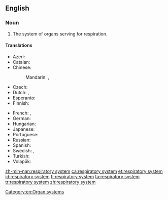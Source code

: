 ==English==
{{wikipedia}}

===Noun===
{{en-noun}}

# {{context|anatomy|lang=en}} The system of organs serving for respiration.

====Translations====
{{trans-top|system of organs}}
* Azeri: {{t|az|tənəffüs sistemi}}
* Catalan: {{t|ca|aparell respiratori|m}}
* Chinese:
*: Mandarin: {{t+|cmn|呼吸系統|sc=Hani}}, {{t|cmn|呼吸系统|tr=hūxī xìtǒng|sc=Hani}}
* Czech: {{t|cs|dýchací soustava|f}}
* Dutch: {{t+|nl|ademhalingssysteem|n}}, {{t|nl|luchtwegstelsel|n}}
* Esperanto: {{t|eo|spira sistemo}}
* Finnish: {{t|fi|hengityselimistö}}
{{trans-mid}}
* French: {{t+|fr|système respiratoire|m}}, {{t+|fr|appareil respiratoire|m}}
* German: {{t|de|Atmungssystem|n}}
* Hungarian: {{t|hu|légzőrendszer}}
* Japanese: {{t|ja|呼吸器系|tr=こきゅうきけい, kokyū kikei|sc=Jpan}}
* Portuguese: {{t|pt|sistema respiratório|m}}
* Russian: {{t|ru|дыхательная система|f|tr=dyxátel'naja sistéma|sc=Cyrl}}
* Spanish: {{t|es|sistema respiratorio|m}}
* Swedish: {{t|sv|respirationssystem|n}}, {{t|sv|andningssystem|n}}
* Turkish: {{t|tr|solunum sistemi}}
* Volapük: {{t|vo|natemasitot}}
{{trans-bottom}}

[[Category:en:Organ systems]]

[[zh-min-nan:respiratory system]]
[[ca:respiratory system]]
[[et:respiratory system]]
[[id:respiratory system]]
[[fi:respiratory system]]
[[ta:respiratory system]]
[[tr:respiratory system]]
[[zh:respiratory system]]